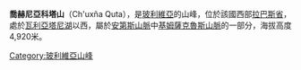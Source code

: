{{Coord|17|0|S|67|23|W|display=title}}

'''喬赫尼亞科塔山'''（Ch'uxña Quta），是[[玻利維亞|玻利維亞]]的山峰，位於該國西部[[拉巴斯省_(玻利維亞)|拉巴斯省]]，處於[[瓦利亞塔尼湖|瓦利亞塔尼湖]]以西，屬於[[安第斯山脈|安第斯山脈]]中[[基姆薩克魯斯山脈|基姆薩克魯斯山脈]]的一部分，海拔高度4,920米。

{{Bolivia-geo-stub}}
[[Category:玻利維亞山峰|Category:玻利維亞山峰]]
